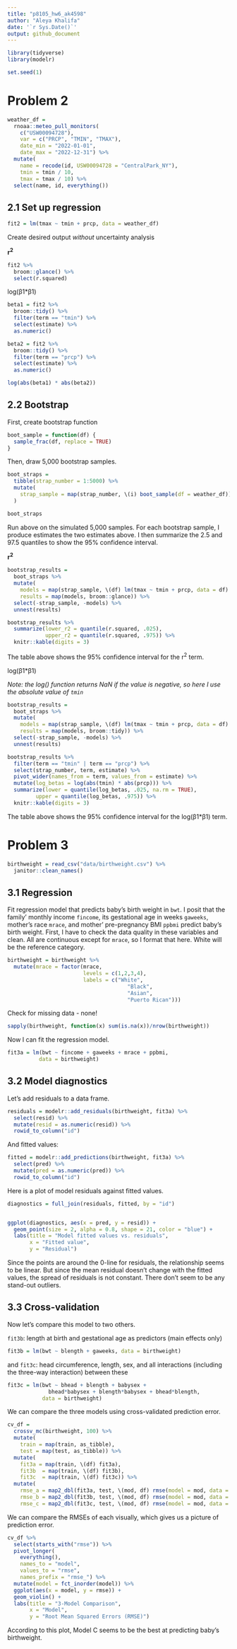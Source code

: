 ```yaml
---
title: "p8105_hw6_ak4598"
author: "Aleya Khalifa"
date: '`r Sys.Date()`'
output: github_document
---
```


```r
library(tidyverse)
library(modelr)

set.seed(1)
```

# Problem 2

```r
weather_df = 
  rnoaa::meteo_pull_monitors(
    c("USW00094728"),
    var = c("PRCP", "TMIN", "TMAX"), 
    date_min = "2022-01-01",
    date_max = "2022-12-31") %>%
  mutate(
    name = recode(id, USW00094728 = "CentralPark_NY"),
    tmin = tmin / 10,
    tmax = tmax / 10) %>%
  select(name, id, everything())
```

## 2.1 Set up regression

```r
fit2 = lm(tmax ~ tmin + prcp, data = weather_df)
```

Create desired output *without* uncertainty analysis

**r^2^**

```r
fit2 %>% 
  broom::glance() %>%
  select(r.squared)
```

log(β1*β1)

```r
beta1 = fit2 %>% 
  broom::tidy() %>%
  filter(term == "tmin") %>%
  select(estimate) %>%
  as.numeric()

beta2 = fit2 %>% 
  broom::tidy() %>%
  filter(term == "prcp") %>%
  select(estimate) %>%
  as.numeric()

log(abs(beta1) * abs(beta2))
```


## 2.2 Bootstrap

First, create bootstrap function

```r
boot_sample = function(df) {
  sample_frac(df, replace = TRUE)
}
```

Then, draw 5,000 bootstrap samples.

```r
boot_straps = 
  tibble(strap_number = 1:5000) %>% 
  mutate(
    strap_sample = map(strap_number, \(i) boot_sample(df = weather_df))
  )

boot_straps
```

Run above on the simulated 5,000 samples. For each bootstrap sample, I produce estimates the two estimates above. I then summarize the 2.5 and 97.5 quantiles to show the 95% confidence interval.

**r^2^**

```r
bootstrap_results = 
  boot_straps %>% 
  mutate(
    models = map(strap_sample, \(df) lm(tmax ~ tmin + prcp, data = df) ),
    results = map(models, broom::glance)) %>% 
  select(-strap_sample, -models) %>% 
  unnest(results) 

bootstrap_results %>% 
  summarize(lower_r2 = quantile(r.squared, .025),
            upper_r2 = quantile(r.squared, .975)) %>% 
  knitr::kable(digits = 3)
```

The table above shows the 95% confidence interval for the r^2^ term.

log(β1\*β1)

*Note: the log() function returns NaN if the value is negative, so here I use the absolute value of `tmin`*

```r
bootstrap_results = 
  boot_straps %>% 
  mutate(
    models = map(strap_sample, \(df) lm(tmax ~ tmin + prcp, data = df) ),
    results = map(models, broom::tidy)) %>% 
  select(-strap_sample, -models) %>% 
  unnest(results) 

bootstrap_results %>% 
  filter(term == "tmin" | term == "prcp") %>%
  select(strap_number, term, estimate) %>%
  pivot_wider(names_from = term, values_from = estimate) %>%
  mutate(log_betas = log(abs(tmin) * abs(prcp))) %>%
  summarize(lower = quantile(log_betas, .025, na.rm = TRUE),
         upper = quantile(log_betas, .975)) %>%
  knitr::kable(digits = 3)
```

The table above shows the 95% confidence interval for the log(β1\*β1) term.

# Problem 3

```r
birthweight = read_csv("data/birthweight.csv") %>%
  janitor::clean_names()
```

## 3.1 Regression

Fit regression model that predicts baby's birth weight in `bwt`. I posit that the family' monthly income `fincome`, its gestational age in weeks `gaweeks`, mother's race `mrace`, and mother' pre-pregnancy BMI `ppbmi` predict baby's birth weight. First, I have to check the data quality in these variables and clean. All are continuous except for `mrace`, so I format that here. White will be the reference category.

```r
birthweight = birthweight %>%
  mutate(mrace = factor(mrace,
                        levels = c(1,2,3,4),
                        labels = c("White",
                                      "Black",
                                      "Asian",
                                      "Puerto Rican")))
```

Check for missing data - none!

```r
sapply(birthweight, function(x) sum(is.na(x))/nrow(birthweight))
```

Now I can fit the regression model.

```r
fit3a = lm(bwt ~ fincome + gaweeks + mrace + ppbmi, 
          data = birthweight)
```

## 3.2 Model diagnostics

Let's add residuals to a data frame.

```r
residuals = modelr::add_residuals(birthweight, fit3a) %>%
  select(resid) %>%
  mutate(resid = as.numeric(resid)) %>%
  rowid_to_column("id")
```

And fitted values:

```r
fitted = modelr::add_predictions(birthweight, fit3a) %>% 
  select(pred) %>%
  mutate(pred = as.numeric(pred)) %>%
  rowid_to_column("id")
```

Here is a plot of model residuals against fitted values.

```r
diagnostics = full_join(residuals, fitted, by = "id")


ggplot(diagnostics, aes(x = pred, y = resid)) + 
  geom_point(size = 2, alpha = 0.8, shape = 21, color = "blue") + 
  labs(title = "Model fitted values vs. residuals",
       x = "Fitted value",
       y = "Residual")
```

Since the points are around the 0-line for residuals, the relationship seems to be linear. But since the mean residual doesn't change with the fitted values, the spread of residuals is not constant. There don't seem to be any stand-out outliers.

## 3.3 Cross-validation

Now let's compare this model to two others.

`fit3b`: length at birth and gestational age as predictors (main effects only)

```r
fit3b = lm(bwt ~ blength + gaweeks, data = birthweight)
```

and `fit3c`: head circumference, length, sex, and all interactions (including the three-way interaction) between these

```r
fit3c = lm(bwt ~ bhead + blength + babysex + 
             bhead*babysex + blength*babysex + bhead*blength, 
           data = birthweight)
```

We can compare the three models using cross-validated prediction error.

```r
cv_df = 
  crossv_mc(birthweight, 100) %>%
  mutate(
    train = map(train, as_tibble),
    test = map(test, as_tibble)) %>%
  mutate(
    fit3a = map(train, \(df) fit3a),
    fit3b  = map(train, \(df) fit3b),
    fit3c  = map(train, \(df) fit3c)) %>%
  mutate(
    rmse_a = map2_dbl(fit3a, test, \(mod, df) rmse(model = mod, data = df)),
    rmse_b = map2_dbl(fit3b, test, \(mod, df) rmse(model = mod, data = df)),
    rmse_c = map2_dbl(fit3c, test, \(mod, df) rmse(model = mod, data = df)))
```

We can compare the RMSEs of each visually, which gives us a picture of prediction error.

```r
cv_df %>%
  select(starts_with("rmse")) %>%
  pivot_longer(
    everything(),
    names_to = "model", 
    values_to = "rmse",
    names_prefix = "rmse_") %>%
  mutate(model = fct_inorder(model)) %>%
  ggplot(aes(x = model, y = rmse)) + 
  geom_violin() + 
  labs(title = "3-Model Comparison",
       x = "Model",
       y = "Root Mean Squared Errors (RMSE)")
```

According to this plot, Model C seems to be the best at predicting baby's birthweight.


